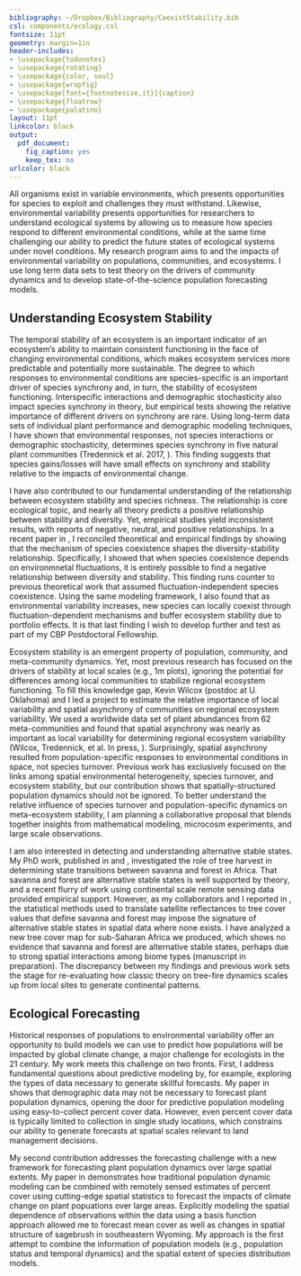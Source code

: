 ```yaml
---
bibliography: ~/Dropbox/Bibliography/CoexistStability.bib
csl: components/ecology.csl
fontsize: 11pt
geometry: margin=1in
header-includes:
- \usepackage{todonotes}
- \usepackage{rotating}
- \usepackage{color, soul}
- \usepackage{wrapfig}
- \usepackage[font={footnotesize,it}]{caption}
- \usepackage{floatrow}
- \usepackage{palatino}
layout: 11pt
linkcolor: black
output:
  pdf_document:
    fig_caption: yes
    keep_tex: no
urlcolor: black
---
```


\setlength{\parindent}{2em}
\setlength{\parskip}{0em}

\begin{center}
\textbf{\large{CPB Postdoctoral Fellowship: Research Accomplishments}}
\end{center}

\vspace{2em}

\noindent{}All organisms exist in variable environments, which presents opportunities for species to exploit and challenges they must withstand.
Likewise, environmental variability presents opportunities for researchers to understand ecological systems by allowing us to measure how species respond to different environmental conditions, while at the same time challenging our ability to predict the future states of ecological systems under novel conditions.
My research program aims to \emph{understand} and \emph{forecast} the impacts of environmental variability on populations, communities, and ecosystems.
I use long term data sets to test theory on the drivers of community dynamics and to develop state-of-the-science population forecasting models. 

## Understanding Ecosystem Stability

The temporal stability of an ecosystem is an important indicator of an ecosystem's ability to maintain consistent functioning in the face of changing environmental conditions, which makes ecosystem services more predictable and potentially more sustainable.
The degree to which responses to environmental conditions are species-specific is an important driver of species synchrony and, in turn, the stability of ecosystem functioning.
Interspecific interactions and demographic stochasticity also impact species synchrony in theory, but empirical tests showing the relative importance of different drivers on synchrony are rare.
Using long-term data sets of individual plant performance and demographic modeling techniques, I have shown that environmental responses, not species interactions or demographic stochasticity, determines species synchrony in five natural plant communities (Tredennick et al. 2017, \emph{Ecology}).
This finding suggests that species gains/losses will have small effects on synchrony and stability relative to the impacts of environmental change.

I have also contributed to our fundamental understanding of the relationship between ecosystem stability and species richness.
The relationship is core ecological topic, and nearly all theory predicts a positive relationship between stability and diversity.
Yet, empirical studies yield inconsistent results, with reports of negative, neutral, and positive relationships.
In a recent paper in \emph{Ecology Letters}, I reconciled theoretical and empirical findings by showing that the mechanism of species coexistence shapes the diversity-stability relationship.
Specifically, I showed that when species coexistence depends on environmnetal fluctuations, it is entirely possible to find a negative relationship between diversity and stability.
This finding runs counter to previous theoretical work that assumed fluctuation-independent species coexistence.
Using the same modeling framework, I also found that as environmental variability increases, new species can locally coexist through fluctuation-dependent mechanisms and buffer ecosystem stability due to portfolio effects.
It is that last finding I wish to develop further and test as part of my CBP Postdoctoral Fellowship.

Ecosystem stability is an emergent property of population, community, and meta-community dynamics.
Yet, most previous research has focused on the drivers of stability at local scales (e.g., 1m\textsuperscript{2} plots), ignoring the potential for differences among local communities to stabilize regional ecosystem functioning.
To fill this knowledge gap, Kevin Wilcox (postdoc at U. Oklahoma) and I led a project to estimate the relative importance of local variability and spatial asynchrony of communities on regional ecosystem variability.
We used a worldwide data set of plant abundances from 62 meta-communities and found that spatial asynchrony was nearly as important as local variability for determining regional ecosystem variability (Wilcox, Tredennick, et al. In press, \emph{Ecology Letters}).
Surprisingly, spatial asynchrony resulted from population-specific responses to environmental conditions in space, not species turnover.
Previous work has exclusively focused on the links among spatial environmental heterogeneity, species turnover, and ecosystem stability, but our contribution shows that spatially-structured population dynamics should not be ignored.
To better understand the relative influence of species turnover and population-specific dynamics on meta-ecosystem stability, I am planning a collaborative proposal that blends together insights from mathematical modeling, microcosm experiments, and large scale observations\footnote{We have also been invited to consider proposing a `Review and Synthesis' article for \emph{Ecology Letters} building on the questions raised by our forthcoming paper.}.

I am also interested in detecting and understanding alternative stable states.
My PhD work, published in \emph{The American Naturalist} and \emph{African Journal of Ecology}, investigated the role of tree harvest in determining state transitions between savanna and forest in Africa.
That savanna and forest are alternative stable states is well supported by theory, and a recent flurry of work using continental scale remote sensing data provided empirical support.
However, as my collaborators and I reported in \emph{Global Ecology and Biogeography}, the statistical methods used to translate satellite reflectances to tree cover values that define savanna and forest may impose the signature of alternative stable states in spatial data where none exists.
I have analyzed a new tree cover map for sub-Saharan Africa we produced, which shows no evidence that savanna and forest are alternative stable states, perhaps due to strong spatial interactions among biome types (manuscript in preparation).
The discrepancy between my findings and previous work sets the stage for re-evaluating how classic theory on tree-fire dynamics scales up from local sites to generate continental patterns.

## Ecological Forecasting

Historical responses of populations to environmental variability offer an opportunity to build models we can use to predict how populations will be impacted by global climate change, a major challenge for ecologists in the 21\textsuperscript{st} century.
My work meets this challenge on two fronts.
First, I address fundamental questions about predictive modeling by, for example, exploring the types of data necessary to generate skillful forecasts.
My paper in \emph{Methods in Ecology and Evolution} shows that demographic data may not be necessary to forecast plant population dynamics, opening the door for predictive population modeling using easy-to-collect percent cover data.
However, even percent cover data is typically limited to collection in single study locations, which constrains our ability to generate forecasts at spatial scales relevant to land management decisions.

My second contribution addresses the forecasting challenge with a new framework for forecasting plant population dynamics over large spatial extents.
My paper in \emph{Ecosphere} demonstrates how traditional population dynamic modeling can be combined with remotely sensed estimates of percent cover using cutting-edge spatial statistics to forecast the impacts of climate change on plant popuations over large areas.
Explicitly modeling the spatial dependence of observations within the data using a basis function approach allowed me to forecast mean cover as well as changes in spatial structure of sagebrush in southeastern Wyoming.
My approach is the first attempt to combine the information of population models (e.g., population status and temporal dynamics) and the spatial extent of species distribution models.